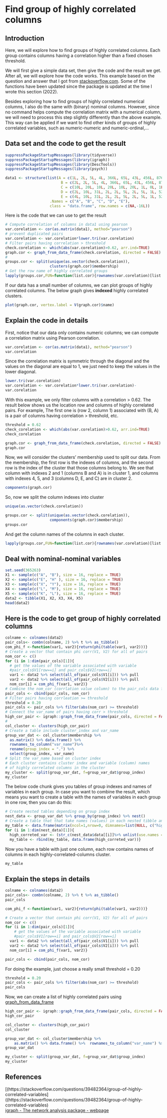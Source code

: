 # Find group of highly correlated columns

## Introduction

Here, we will explore how to find groups of highly correlated columns. Each group contains columns having a correlation higher than a fixed chosen threshold. 

We will first give a simple data set, then give the code and the result we get. After all, we will explore how the code works. This example based on the question and answer that I got from [stackoverflow.com](https://stackoverflow.com/questions/39482364/group-of-highly-correlated-variables). Some of the functions have been updated since the package is updated at the time I wrote this section (2022). 

Besides exploring how to find groups of highly correlated numerical columns, I also do the same with (binary) nominal columns. However, since no command helps compute the correlation matrix with a numerical column, we will need to process this step slightly differently than the above example. This way can be applied if we want to find other kinds of groups of highly correlated variables, such as numeric-numeric and numeric-ordinal,...

## Data set and the code to get the result
```r
suppressPackageStartupMessages(library(tidyverse))
suppressPackageStartupMessages(library(igraph))
suppressPackageStartupMessages(library(DescTools))
suppressPackageStartupMessages(library(psych))  
```

```r
data1 <- structure(list(A = c(1L, 2L, 5L, 4L, 366L, 65L, 43L, 456L, 876L, 78L, 687L, 378L, 378L, 34L, 53L, 43L), 
                         B = c(2L, 2L, 5L, 4L, 366L, 65L, 43L, 456L, 876L, 78L, 687L, 378L, 378L, 34L, 53L, 41L), 
                         C = c(10L, 20L, 10L, 20L, 10L, 20L, 1L, 0L, 1L, 2010L,20L, 10L, 10L, 10L, 10L, 10L), 
                         D = c(2L, 10L, 31L, 2L, 2L, 5L, 2L, 5L, 1L, 52L, 1L, 2L, 52L, 6L, 2L, 1L), 
                         E = c(4L, 10L, 31L, 2L, 2L, 5L, 2L, 5L, 1L, 52L, 1L, 2L, 52L, 6L, 2L, 3L)), 
                    .Names = c("A", "B", "C", "D", "E"), 
                    class = "data.frame", row.names = c(NA,-16L))
```

Here is the code that we can use to get the result

```r
# Compute correlation of columns in data1 using pearson
var.corelation <- cor(as.matrix(data1), method="pearson")
# prevent duplicated pairs
var.corelation <- var.corelation*lower.tri(var.corelation)
# Filter pairs having correlation > threshold
check.corelation <- which(abs(var.corelation)>0.62, arr.ind=TRUE)
graph.cor <- graph_from_data_frame(check.corelation, directed = FALSE)
#
groups.cor <- split(unique(as.vector(check.corelation)),    
                    clusters(graph.cor)$membership)
# Get the row name of highly correlated groups
lapply(groups.cor,FUN=function(list.cor){rownames(var.corelation)[list.cor]})
```
If our data has a small number of columns, we can plot groups of highly correlated columns. The below graph gives **indexed** highly correlated clusters.

```r
plot(graph.cor, vertex.label = V(graph.cor)$name)
```

## Explain the code in details

First, notice that our data only contains numeric columns; we can compute a correlation matrix using Pearson correlation.

```r
var.corelation <- cor(as.matrix(data1), method="pearson")
var.corelation
```
Since the correlation matrix is symmetric through the diagonal and the values on the diagonal are equal to 1, we just need to keep the values in the lower diagonal. 

```r
lower.tri(var.corelation)
var.corelation <- var.corelation*lower.tri(var.corelation)-
var.corelation
```

With this example, we only filter columns with a correlation > 0.62. The result below shows us the location row and columns of highly correlated pairs. For example, The first one is (row 2, column 1) associated with (B, A) is a pair of columns having correlation > threshold, etc. 

```r
threshold = 0.62
check_corelation <- which(abs(var.corelation)>0.62, arr.ind=TRUE)
check_corelation
```

```r
graph.cor <- graph_from_data_frame(check.corelation, directed = FALSE)
graph.cor
```
Now, we will consider the clusters' membership used to split our data. From the membership, the first row is the indexes of columns, and the second row is the index of the cluster that those columns belong to. We see that column with indexes 2 and 1 (columns B and A) is in cluster 1, and columns with indexes 4, 5, and 3 (columns D, E, and C) are in cluster 2.
```r
components(graph.cor)
```

So, now we split the column indexes into cluster
```r
unique(as.vector(check.corelation))
```

```r
groups.cor <- split(unique(as.vector(check.corelation)),  
                    components(graph.cor)$membership)
groups.cor
```

And get the column names of the columns in each cluster. 
```r
lapply(groups.cor,FUN=function(list.cor){rownames(var.corelation)[list.cor]})
```

## Deal with nominal-nominal variables

```r
set.seed(365263)
X1 <- sample(c("A", "B"), size = 16, replace = TRUE)
X2 <- sample(c("E", "H" ), size = 16, replace = TRUE)
X3 <- sample(c("X", "Y"), size = 16, replace = TRUE)
X4 <- sample(c("L", "M"), size = 16, replace = TRUE)
X5 <- sample(c("K", "L"), size = 16, replace = TRUE)
data2 <- tibble(X1, X2, X3, X4, X5)
head(data2)
```
## Here is the code to get group of highly correlated columns

```r
colname <- colnames(data2)
pair_cols<- combn(colname, 2) %>% t %>% as_tibble()
com_phi_f <-function(var1, var2){return(phi(table(var1, var2)))}
# Create a vector that contain phi corr(V1, V2) for all of pairs
nom_cor <- c()
for (i in 1:dim(pair_cols)[1]){
  # get the values of the variable associated with variable 
  #pair_cols$V1[row==i] and pair_cols$V2[row==i]
  var1 <- data2 %>% select(all_of(pair_cols$V1[i])) %>% pull
  var2 <- data2 %>% select(all_of(pair_cols$V2[i])) %>% pull
  nom_cor[i] = com_phi_f(var1, var2)}
# Combine the nom_cor (corrlation value column) to the pair_cols data frame
pair_cols <- cbind(pair_cols, nom_cor) 
# Filter pairs having corrleation >= threshold
threshold = 0.20
pair_cols <- pair_cols %>% filter(abs(nom_cor) >= threshold)
# Connect the var_name of pairs having corr > threshold
high_cor_pair <- igraph::graph_from_data_frame(pair_cols, directed = FALSE)
# 
col_cluster <- clusters(high_cor_pair)
# Create a table include cluster_index and var_name
group_var_dat <- col_cluster$membership %>% 
  as.matrix() %>% data.frame() %>% 
  rownames_to_column("var_name")%>% 
  rename(group_index = ".") %>% 
  select(group_index, var_name)
# Split the var_name based on cluster index
# Each cluster contains cluster index and variable (column) names
# of highly correlated columns in the cluster
my_cluster <- split(group_var_dat, f=group_var_dat$group_index)
my_cluster
```
The below code chunk gives you tables of group indexes and names of variables in each group. In case you want to combine the result, which means you want to create a table with the names of variables in each group in one row, then you can do this:

```r
# Create nested tables depending on group index
nest_data <- group_var_dat %>% group_by(group_index) %>% nest() 
# Create a table that that take names (values) in each nested tibble and paste them together
my_table <- data.frame(matrix(ncol=1,nrow=0, dimnames=list(NULL, c("high_corrected_var"))))
for (i in 1:dim(nest_data)[1]){
  high_correted_var <- (str_c(nest_data$data[[i]]%>% unlist(use.names = F), collapse=", "))
  my_table <- rbind(my_table, data.frame(high_correted_var))}
```

Now you have a table with just one column, each row contains names of columns in each highly-correlated-columns cluster.

```r
my_table
```

## Explain the steps in details

```r
colname <- colnames(data2)
pair_cols<- combn(colname, 2) %>% t %>% as_tibble()
pair_cols

```

```r
com_phi_f <-function(var1, var2){return(phi(table(var1, var2)))}
```

```r
# Create a vector that contain phi corr(V1, V2) for all of pairs
nom_cor <- c()
for (i in 1:dim(pair_cols)[1]){
    # get the values of the variable associated with variable 
    #pair_cols$V1[row==i] and pair_cols$V2[row==i]
  var1 <- data2 %>% select(all_of(pair_cols$V1[i])) %>% pull
  var2 <- data2 %>% select(all_of(pair_cols$V2[i])) %>% pull
  nom_cor[i] = com_phi_f(var1, var2)}
```
```r
pair_cols <- cbind(pair_cols, nom_cor) 
```

For doing the example, just choose a really small threshold = 0.20

```r
threshold = 0.20
pair_cols <- pair_cols %>% filter(abs(nom_cor) >= threshold)
pair_cols
```
Now, we can create a list of highly correlated pairs using [graph_from_data_frame](https://igraph.org/r/doc/graph_from_data_frame.html)

```r
high_cor_pair <- igraph::graph_from_data_frame(pair_cols, directed = FALSE)
high_cor_pair
```

```r
col_cluster <- clusters(high_cor_pair)
col_cluster
```
```r
group_var_dat <- col_cluster$membership %>% 
    as.matrix() %>% data.frame() %>%  rownames_to_column("var_name") %>% rename(group_index = ".") %>% select(group_index, var_name)
group_var_dat
```

```r
my_cluster <- split(group_var_dat, f=group_var_dat$group_index)
my_cluster
```


## References 

[(https://stackoverflow.com/questions/39482364/group-of-highly-correlated-variables]((https://stackoverflow.com/questions/39482364/group-of-highly-correlated-variables) \
[igraph - The network analysis package - webpage](https://igraph.org/)

